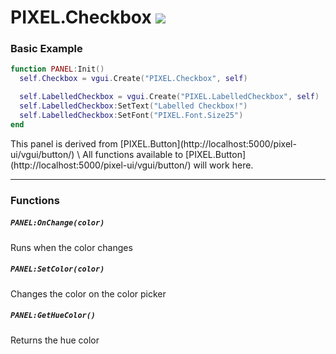 

# PIXEL.Checkbox ![](https://raw.githubusercontent.com/Pulsar-Dev/documentation/main/public/client.png)

### Basic Example

  ```lua #
  function PANEL:Init()
    self.Checkbox = vgui.Create("PIXEL.Checkbox", self)

    self.LabelledCheckbox = vgui.Create("PIXEL.LabelledCheckbox", self)
    self.LabelledCheckbox:SetText("Labelled Checkbox!")
    self.LabelledCheckbox:SetFont("PIXEL.Font.Size25")
  end
  ```

<Callout type="info" emoji="ℹ️">
  This panel is derived from [PIXEL.Button](http://localhost:5000/pixel-ui/vgui/button/) \
  All functions available to [PIXEL.Button](http://localhost:5000/pixel-ui/vgui/button/) will work here.
</Callout>

---

### Functions

##### `PANEL:OnChange(color)`
  Runs when the color changes

##### `PANEL:SetColor(color)`
  Changes the color on the color picker

##### `PANEL:GetHueColor()`
  Returns the hue color
